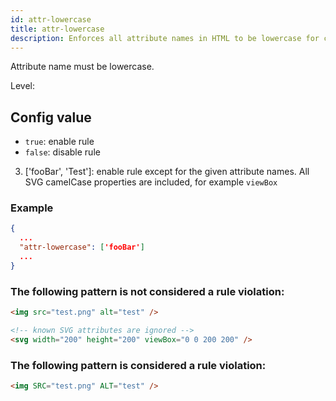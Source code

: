 ```yaml
---
id: attr-lowercase
title: attr-lowercase
description: Enforces all attribute names in HTML to be lowercase for consistency and standards compliance.
---
```



Attribute name must be lowercase.

Level: <Badge text="Error" variant="danger" />

## Config value

- `true`: enable rule
- `false`: disable rule

3. ['fooBar', 'Test']: enable rule except for the given attribute names. All SVG camelCase properties are included, for example `viewBox`

### Example

```json
{
  ...
  "attr-lowercase": ['fooBar']
  ...
}
```

### The following pattern is **not** considered a rule violation:

```html
<img src="test.png" alt="test" />

<!-- known SVG attributes are ignored -->
<svg width="200" height="200" viewBox="0 0 200 200" />
```

### The following pattern is considered a rule violation:

```html
<img SRC="test.png" ALT="test" />
```
